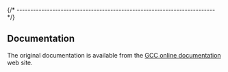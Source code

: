 
{/* ------------------------------------------------------------------------ */}

## Documentation

The original documentation is available from the
[GCC online documentation](https://gcc.gnu.org/onlinedocs/) web site.
